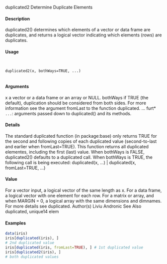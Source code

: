 
duplicated2
Determine Duplicate Elements

#### Description

duplicated2() determines which elements of a vector or data frame are duplicates, and returns a logical vector indicating which elements (rows) are duplicates.

#### Usage
<pre><code>

duplicated2(x, bothWays=TRUE, ...)

</code></pre>
#### Arguments

x a vector or a data frame or an array or NULL.
bothWays if TRUE (the default), duplication should be considered from both sides. For more information see the argument fromLast to the function duplicated.
... furt* ``...``: arguments passed down to duplicated() and its methods.

#### Details

The standard duplicated function (in package:base) only returns TRUE for the second and following copies of each duplicated value (second-to-last and earlier when fromLast=TRUE). This function returns all duplicated elementes, including the first (last) value.
When bothWays is FALSE, duplicated2() defaults to a duplicated call. When bothWays is TRUE, the following call is being executed: duplicated(x, ...) | duplicated(x, fromLast=TRUE, ...)

#### Value

For a vector input, a logical vector of the same length as x. For a data frame, a logical vector with one element for each row. For a matrix or array, and when MARGIN = 0, a logical array with the
same dimensions and dimnames.
For more details see duplicated.
Author(s)
Liviu Andronic
See Also
duplicated, unique14
elem

#### Examples
```r

data(iris)
iris[duplicated(iris), ]
# 2nd duplicated value
iris[duplicated(iris, fromLast=TRUE), ] # 1st duplicated value
iris[duplicated2(iris), ]
# both duplicated values
```
